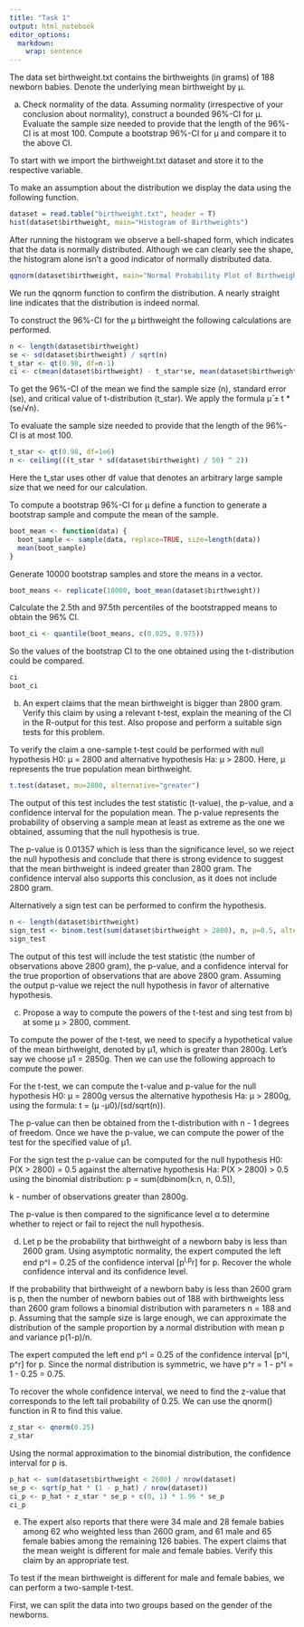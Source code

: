 ```yaml
---
title: "Task 1"
output: html_notebook
editor_options: 
  markdown: 
    wrap: sentence
---
```


The data set birthweight.txt contains the birthweights (in grams) of 188 newborn babies.
Denote the underlying mean birthweight by μ.

a)  Check normality of the data. Assuming normality (irrespective of your conclusion about normality), construct a bounded 96%-CI for μ. Evaluate the sample size needed to provide that the length of the 96%-CI is at most 100. Compute a bootstrap 96%-CI for μ and compare it to the above CI.

To start with we import the birthweight.txt dataset and store it to the respective variable.

To make an assumption about the distribution we display the data using the following function.

```r
dataset = read.table("birthweight.txt", header = T)
hist(dataset$birthweight, main="Histogram of Birthweights")
```

After running the histogram we observe a bell-shaped form, which indicates that the data is normally distributed.
Although we can clearly see the shape, the histogram alone isn't a good indicator of normally distributed data.

```r
qqnorm(dataset$birthweight, main="Normal Probability Plot of Birthweights")
```

We run the qqnorm function to confirm the distribution.
A nearly straight line indicates that the distribution is indeed normal.

To construct the 96%-CI for the μ birthweight the following calculations are performed.

```r
n <- length(dataset$birthweight)
se <- sd(dataset$birthweight) / sqrt(n)
t_star <- qt(0.98, df=n-1)
ci <- c(mean(dataset$birthweight) - t_star*se, mean(dataset$birthweight) + t_star*se)
```

To get the 96%-CI of the mean we find the sample size (n), standard error (se), and critical value of t-distribution (t_star).
We apply the formula μ̄ ± t \* (se/√n).

To evaluate the sample size needed to provide that the length of the 96%-CI is at most 100.

```r
t_star <- qt(0.98, df=1e6)
n <- ceiling(((t_star * sd(dataset$birthweight) / 50) ^ 2))
```

Here the t_star uses other df value that denotes an arbitrary large sample size that we need for our calculation.

To compute a bootstrap 96%-CI for μ define a function to generate a bootstrap sample and compute the mean of the sample.

```r
boot_mean <- function(data) {
  boot_sample <- sample(data, replace=TRUE, size=length(data))
  mean(boot_sample)
}
```

Generate 10000 bootstrap samples and store the means in a vector.

```r
boot_means <- replicate(10000, boot_mean(dataset$birthweight))
```

Calculate the 2.5th and 97.5th percentiles of the bootstrapped means to obtain the 96% CI.

```r
boot_ci <- quantile(boot_means, c(0.025, 0.975))
```

So the values of the bootstrap CI to the one obtained using the t-distribution could be compared.

```r
ci
boot_ci
```

b)  An expert claims that the mean birthweight is bigger than 2800 gram. Verify this claim by using a relevant t-test, explain the meaning of the CI in the R-output for this test. Also propose and perform a suitable sign tests for this problem.

To verify the claim a one-sample t-test could be performed with null hypothesis H0: μ = 2800 and alternative hypothesis Ha: μ \> 2800.
Here, μ represents the true population mean birthweight.

```r
t.test(dataset, mu=2800, alternative="greater")
```

The output of this test includes the test statistic (t-value), the p-value, and a confidence interval for the population mean.
The p-value represents the probability of observing a sample mean at least as extreme as the one we obtained, assuming that the null hypothesis is true.

The p-value is 0.01357 which is less than the significance level, so we reject the null hypothesis and conclude that there is strong evidence to suggest that the mean birthweight is indeed greater than 2800 gram.
The confidence interval also supports this conclusion, as it does not include 2800 gram.

Alternatively a sign test can be performed to confirm the hypothesis.

```r
n <- length(dataset$birthweight)
sign_test <- binom.test(sum(dataset$birthweight > 2800), n, p=0.5, alternative="greater")
sign_test
```

The output of this test will include the test statistic (the number of observations above 2800 gram), the p-value, and a confidence interval for the true proportion of observations that are above 2800 gram.
Assuming the output p-value we reject the null hypothesis in favor of alternative hypothesis.

c)  Propose a way to compute the powers of the t-test and sing test from b) at some μ \> 2800, comment.

To compute the power of the t-test, we need to specify a hypothetical value of the mean birthweight, denoted by μ1, which is greater than 2800g.
Let's say we choose μ1 = 2850g.
Then we can use the following approach to compute the power.

For the t-test, we can compute the t-value and p-value for the null hypothesis H0: μ = 2800g versus the alternative hypothesis Ha: μ \> 2800g, using the formula: t = (μ -μ0)/(sd/sqrt(n)).

The p-value can then be obtained from the t-distribution with n - 1 degrees of freedom.
Once we have the p-value, we can compute the power of the test for the specified value of μ1.

For the sign test the p-value can be computed for the null hypothesis H0: P(X \> 2800) = 0.5 against the alternative hypothesis Ha: P(X \> 2800) \> 0.5 using the binomial distribution: p = sum(dbinom(k:n, n, 0.5)),

k - number of observations greater than 2800g.

The p-value is then compared to the significance level α to determine whether to reject or fail to reject the null hypothesis.

d)  Let p be the probability that birthweight of a newborn baby is less than 2600 gram. Using asymptotic normality, the expert computed the left end p\^l = 0.25 of the confidence interval [p^l,p^r] for p. Recover the whole confidence interval and its confidence level.

If the probability that birthweight of a newborn baby is less than 2600 gram is p, then the number of newborn babies out of 188 with birthweights less than 2600 gram follows a binomial distribution with parameters n = 188 and p.
Assuming that the sample size is large enough, we can approximate the distribution of the sample proportion by a normal distribution with mean p and variance p(1-p)/n.

The expert computed the left end p\^l = 0.25 of the confidence interval [p\^l, p\^r] for p.
Since the normal distribution is symmetric, we have p\^r = 1 - p\^l = 1 - 0.25 = 0.75.

To recover the whole confidence interval, we need to find the z-value that corresponds to the left tail probability of 0.25.
We can use the qnorm() function in R to find this value.

```r
z_star <- qnorm(0.25)
z_star
```

Using the normal approximation to the binomial distribution, the confidence interval for p is.

```r
p_hat <- sum(dataset$birthweight < 2600) / nrow(dataset)
se_p <- sqrt(p_hat * (1 - p_hat) / nrow(dataset))
ci_p <- p_hat + z_star * se_p + c(0, 1) * 1.96 * se_p
ci_p
```

e)  The expert also reports that there were 34 male and 28 female babies among 62 who weighted less than 2600 gram, and 61 male and 65 female babies among the remaining 126 babies. The expert claims that the mean weight is different for male and female babies. Verify this claim by an appropriate test.

To test if the mean birthweight is different for male and female babies, we can perform a two-sample t-test.

First, we can split the data into two groups based on the gender of the newborns.

